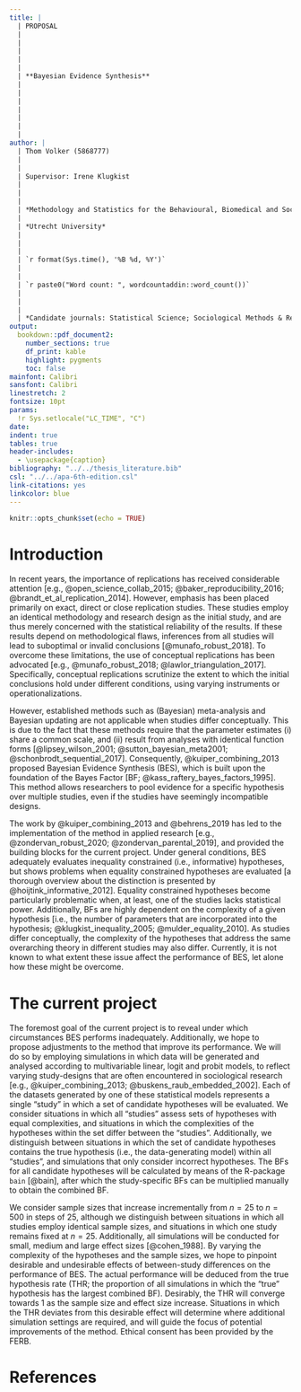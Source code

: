 ```yaml
---
title: |
  | PROPOSAL
  | 
  | 
  |
  |
  |
  | **Bayesian Evidence Synthesis**
  |
  |
  |
  |
  |
  |
  |
author: |
  | Thom Volker (5868777)
  |
  |
  | Supervisor: Irene Klugkist
  |
  |
  |
  | *Methodology and Statistics for the Behavioural, Biomedical and Social Sciences*
  |
  | *Utrecht University*
  |
  |
  |
  | `r format(Sys.time(), '%B %d, %Y')`
  |
  |
  | `r paste0("Word count: ", wordcountaddin::word_count())`
  |
  |
  |
  | *Candidate journals: Statistical Science; Sociological Methods & Research*
output: 
  bookdown::pdf_document2:
    number_sections: true
    df_print: kable
    highlight: pygments
    toc: false
mainfont: Calibri
sansfont: Calibri
linestretch: 2
fontsize: 10pt
params: 
  !r Sys.setlocale("LC_TIME", "C")
date: 
indent: true
tables: true
header-includes:
  - \usepackage{caption}
bibliography: "../../thesis_literature.bib"
csl: "../../apa-6th-edition.csl"
link-citations: yes
linkcolor: blue
---
```


```r
knitr::opts_chunk$set(echo = TRUE)
```


<!--
\noindent
\textcolor{darkgreen}{Ik vraag me af of dit niet een te uitgebreide inleiding voor een proposal is, omdat de limiet maar 750 woorden is. Ik kan dit ook bewaren voor de daadwerkelijke inleiding, en het proposal heel kort inleiding met iets als: onderzoekers maken nou eenmaal bewust en onbewust verschillende keuzes met eenzelfde onderzoeksvraag. Wanneer dit het geval is, is het lastig om het bewijs te aggregeren, omdat meta-analyse hier niet goed toe in staat is. Een alternatieve methode is BES, die gebruikt kan worden om ... }
-->

# Introduction

<!--\textcolor{darkgreen}{Word count is inclusief comments, zonder comments is de word count 479.}-->

In recent years, the importance of replications has received considerable attention [e.g., @open_science_collab_2015; @baker_reproducibility_2016; @brandt_et_al_replication_2014]. However, emphasis has been placed primarily on exact, direct or close replication studies. These studies employ an identical methodology and research design as the initial study, and are thus merely concerned with the statistical reliability of the results. If these results depend on methodological flaws, inferences from all studies will lead to suboptimal or invalid conclusions [@munafo_robust_2018]. To overcome these limitations, the use of conceptual replications has been advocated [e.g., @munafo_robust_2018; @lawlor_triangulation_2017]. Specifically, conceptual replications scrutinize the extent to which the initial conclusions hold under different conditions, using varying instruments or operationalizations.

However, established methods such as (Bayesian) meta-analysis and Bayesian updating are not applicable when studies differ conceptually. This is due to the fact that these methods require that the parameter estimates (i) share a common scale, and (ii) result from analyses with identical function forms [@lipsey_wilson_2001; @sutton_bayesian_meta2001; @schonbrodt_sequential_2017]. Consequently, @kuiper_combining_2013 proposed Bayesian Evidence Synthesis (BES), which is built upon the foundation of the Bayes Factor [BF; @kass_raftery_bayes_factors_1995]. This method allows researchers to pool evidence for a specific hypothesis over multiple studies, even if the studies have seemingly incompatible designs. 

<!--
First, one proceeds by constructing study-specific hypotheses that reflect a more general hypothesis (i.e., scientific theory). Note that the study-specific hypotheses may differ over the studies, as long as all reflect the same overarching general theory. Subsequently, the support for the study-specific hypotheses can be expressed in terms of a BF. BFs render the support for the hypothesis at hand, relative to an alternative hypothesis, for which conveniently an unconstrained or complement hypothesis can be used. Loosely speaking, the BF expresses how much more likely the hypothesis at hand is, compared to the chosen alternative. Ultimately, all study-specific BFs can be multiplied, to express the support for the overall hypothesis in one measure of evidence [@kuiper_combining_2013]. -->

The work by @kuiper_combining_2013 and @behrens_2019 has led to the implementation of the method in applied research [e.g., @zondervan_robust_2020; @zondervan_parental_2019], and provided the building blocks for the current project. Under general conditions, BES adequately evaluates inequality constrained (i.e., informative) hypotheses, but shows problems when equality constrained hypotheses are evaluated [a thorough overview about the distinction is presented by @hoijtink_informative_2012]. Equality constrained hypotheses become particularly problematic when, at least, one of the studies lacks statistical power. Additionally, BFs are highly dependent on the complexity of a given hypothesis [i.e., the number of parameters that are incorporated into the hypothesis; @klugkist_inequality_2005; @mulder_equality_2010]. As studies differ conceptually, the complexity of the hypotheses that address the same overarching theory in different studies may also differ. Currently, it is not known to what extent these issue affect the performance of BES, let alone how these might be overcome.

# The current project

The foremost goal of the current project is to reveal under which circumstances BES performs inadequately. Additionally, we hope to propose adjustments to the method that improve its performance. We will do so by employing simulations in which data will be generated and analysed according to multivariable linear, logit and probit models, to reflect varying study-designs that are often encountered in sociological research [e.g., @kuiper_combining_2013; @buskens_raub_embedded_2002]. Each of the datasets generated by one of these statistical models represents a single "study" in which a set of candidate hypotheses will be evaluated. We consider situations in which all "studies" assess sets of hypotheses with equal complexities, and situations in which the complexities of the hypotheses within the set differ between the "studies". Additionally, we distinguish between situations in which the set of candidate hypotheses contains the true hypothesis (i.e., the data-generating model) within all "studies", and simulations that only consider incorrect hypotheses. The BFs for all candidate hypotheses will be calculated by means of the R-package `bain` [@bain], after which the study-specific BFs can be multiplied manually to obtain the combined BF. 

We consider sample sizes that increase incrementally from $n = 25$ to $n = 500$ in steps of $25$, although we distinguish between situations in which all studies employ identical sample sizes, and situations in which one study remains fixed at $n = 25$. Additionally, all simulations will be conducted for small, medium and large effect sizes [@cohen_1988]. By varying the complexity of the hypotheses and the sample sizes, we hope to pinpoint desirable and undesirable effects of between-study differences on the performance of BES. The actual performance will be deduced from the true hypothesis rate (THR; the proportion of all simulations in which the "true" hypothesis has the largest combined BF). Desirably, the THR will converge towards 1 as the sample size and effect size increase. Situations in which the THR deviates from this desirable effect will determine where additional simulation settings are required, and will guide the focus of potential improvements of the method. Ethical consent has been provided by the FERB.


# References

\setlength{\parindent}{-0.2in}
\setlength{\leftskip}{0.2in}
\noindent

<div id="refs"></div>
